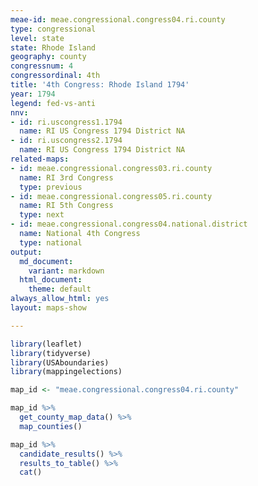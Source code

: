 ```yaml
---
meae-id: meae.congressional.congress04.ri.county
type: congressional
level: state
state: Rhode Island
geography: county
congressnum: 4
congressordinal: 4th
title: '4th Congress: Rhode Island 1794'
year: 1794
legend: fed-vs-anti
nnv:
- id: ri.uscongress1.1794
  name: RI US Congress 1794 District NA
- id: ri.uscongress2.1794
  name: RI US Congress 1794 District NA
related-maps:
- id: meae.congressional.congress03.ri.county
  name: RI 3rd Congress
  type: previous
- id: meae.congressional.congress05.ri.county
  name: RI 5th Congress
  type: next
- id: meae.congressional.congress04.national.district
  name: National 4th Congress
  type: national
output:
  md_document:
    variant: markdown
  html_document:
    theme: default
always_allow_html: yes
layout: maps-show

---
```


```r
library(leaflet)
library(tidyverse)
library(USAboundaries)
library(mappingelections)

map_id <- "meae.congressional.congress04.ri.county"
```

<div class="map">

```r
map_id %>%
  get_county_map_data() %>%
  map_counties()
```

</div>

<div class="results-table">

```r
map_id %>%
  candidate_results() %>%
  results_to_table() %>%
  cat()
```

</div>